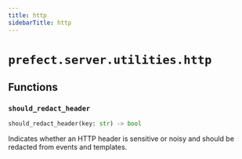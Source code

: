 ```yaml
---
title: http
sidebarTitle: http
---
```


# `prefect.server.utilities.http`

## Functions

### `should_redact_header` <sup><a href="https://github.com/prefecthq/prefect/blob/main/src/prefect/server/utilities/http.py#L1" target="_blank"><Icon icon="github" size="14" /></a></sup>

```python
should_redact_header(key: str) -> bool
```


Indicates whether an HTTP header is sensitive or noisy and should be redacted
from events and templates.

